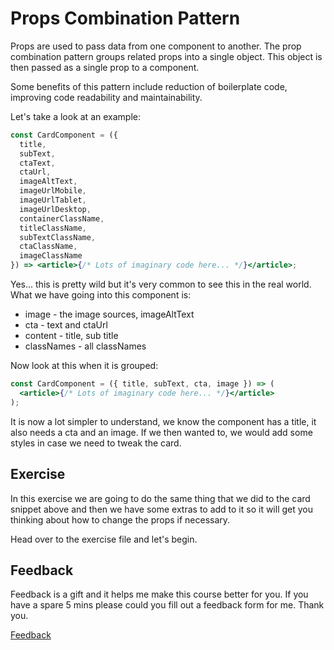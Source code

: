
<Meta title="Lessons/02 - Props Combination Pattern/01-Lesson" />

# Props Combination Pattern

Props are used to pass data from one component to another. The prop combination pattern groups related props into a single object. This object is then passed as a single prop to a component.

Some benefits of this pattern include reduction of boilerplate code, improving code readability and maintainability.

Let's take a look at an example:

```jsx
const CardComponent = ({
  title,
  subText,
  ctaText,
  ctaUrl,
  imageAltText,
  imageUrlMobile,
  imageUrlTablet,
  imageUrlDesktop,
  containerClassName,
  titleClassName,
  subTextClassName,
  ctaClassName,
  imageClassName
}) => <article>{/* Lots of imaginary code here... */}</article>;
```

Yes... this is pretty wild but it's very common to see this in the real world. What we have going into this component is:

- image - the image sources, imageAltText
- cta - text and ctaUrl
- content - title, sub title
- classNames - all classNames

Now look at this when it is grouped:

```jsx
const CardComponent = ({ title, subText, cta, image }) => (
  <article>{/* Lots of imaginary code here... */}</article>
);
```

It is now a lot simpler to understand, we know the component has a title, it also needs a cta and an image. If we then wanted to, we would add some styles in case we need to tweak the card.

## Exercise

In this exercise we are going to do the same thing that we did to the card snippet above and then we have some extras to add to it so it will get you thinking about how to change the props if necessary.

Head over to the exercise file and let's begin.

## Feedback

Feedback is a gift and it helps me make this course better for you. If you have a spare 5 mins please could you fill out a feedback form for me. Thank you.

[Feedback](https://github.com/code-mattclaffey/react-design-patterns/issues/new)

